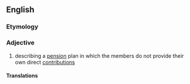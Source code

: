 ==English==

===Etymology===
{{prefix|non|contributory}}

===Adjective===
{{en-adj}}

# describing a [[pension]] plan in which the members do not provide their own direct [[contribution]]s

====Translations====
{{trans-top|describing a pension plan in which the members do not provide their own direct contributions}}
{{trans-mid}}
{{trans-bottom}}